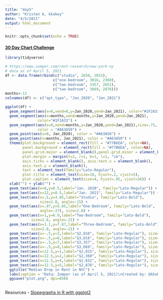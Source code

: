```yaml
---
title: "day5"
author: "Kristen A, kkakey"
date: "4/5/2021"
output: html_document
---
```


```r
knitr::opts_chunk$set(echo = TRUE)
```

#### [30 Day Chart Challenge](https://github.com/Z3tt/30DayChartChallenge_Collection2021)

```r
library(tidyverse)
```

```r
# https://www.zumper.com/rent-research/new-york-ny
# data as of April 5, 2021
df <- data.frame(rbind(c("studio", 2650, 2015),
                      c("one-bedroom", 3016, 2360),
                      c("two-bedroom", 3357, 2652),
                      c("two-bedroom", 3669, 2876)))
months<-12
colnames(df) <- c("apt_type", "Jan_2020", "Jan_2021")
```

```r
ggplot(df) + 
  geom_segment(aes(x=0,xend=0,y=Jan_2020,yend=Jan_2021), color="#1F2A33") +
  geom_segment(aes(x=months,xend=months,y=Jan_2020,yend=Jan_2021),
               color="#1F2A33") +
  geom_segment(aes(x=0,xend=months,y=Jan_2020,yend=Jan_2021),size=.75,
               color = "#A63A50") +
  geom_point(aes(x=0, Jan_2020), color = "#A63A50") + 
  geom_point(aes(x=months, Jan_2021), color = "#A63A50") +
  theme(plot.background = element_rect(fill = "#77B6EA", color=NA),
        panel.background = element_rect(fill = "#77B6EA", color=NA),
        panel.grid.major = element_blank(),panel.grid.minor = element_blank(),
        plot.margin = margin(t=2, r=1, b=1, l=1, "cm"),
        axis.ticks = element_blank(), axis.text.x = element_blank(),
        axis.text.y = element_blank(),
        text = element_text(family="Lato-Regular"),
        plot.title = element_text(size=18, hjust=.2, vjust=5),
        plot.caption = element_text(size=4, hjust=.95, vjust=36)) +
  xlab("") + ylab("") +
  geom_text(aes(x=0,y=8.5,label="Jan. 2020", family="Lato-Regular")) +
  geom_text(aes(x=12,y=8.5,label="Jan. 2021", family="Lato-Regular")) +
  geom_text(aes(x=.5,y=3.05,label="Studio", family="Lato-Bold"), 
                size=2.8, angle=-15) +
  geom_text(aes(x=.97,y=5.85,label="One-Bedroom", family="Lato-Bold", 
                angle=-27), size=2.8) +
  geom_text(aes(x=1,y=6.9,label="Two-Bedroom", family="Lato-Bold"), 
            size=2.8, angle=-21) +
  geom_text(aes(x=1.1,y=7.87,label="Three-Bedroom", family="Lato-Bold"), 
            size=2.8, angle=-21) +
  geom_text(aes(x=-.5,y=3,label="$2,650", family="Lato-Regular"), size=2.5) +
  geom_text(aes(x=-.5,y=6,label="$3,016", family="Lato-Regular"), size=2.5) +
  geom_text(aes(x=-.5,y=7,label="$3,357", family="Lato-Regular"), size=2.5) +
  geom_text(aes(x=-.5,y=8,label="$3,669", family="Lato-Regular"), size=2.5) +
  geom_text(aes(x=12.5,y=1,label="$2,015", family="Lato-Regular"), size=2.5) +
  geom_text(aes(x=12.5,y=2,label="$2,360", family="Lato-Regular"), size=2.5) +
  geom_text(aes(x=12.5,y=4,label="$2,652", family="Lato-Regular"), size=2.5) +
  geom_text(aes(x=12.5,y=5,label="$2,876", family="Lato-Regular"), size=2.5) +
  ggtitle("Median Drop in Rent in NYC") +
  labs(caption = "Data: Zumper (as of April 5, 2021)\nCreated by: @kkakey") +
  ggsave("plot.png", dpi=650)
  
```


Resources
- [Slopegraphs in R with ggplot2](https://acaird.github.io/computers/r/2013/11/27/slopegraphs-ggplot)

